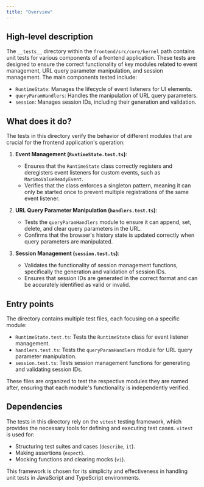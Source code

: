 ```yaml
---
title: "Overview"
---
```


## High-level description

The `__tests__` directory within the `frontend/src/core/kernel` path contains unit tests for various components of a frontend application. These tests are designed to ensure the correct functionality of key modules related to event management, URL query parameter manipulation, and session management. The main components tested include:

- `RuntimeState`: Manages the lifecycle of event listeners for UI elements.
- `queryParamHandlers`: Handles the manipulation of URL query parameters.
- `session`: Manages session IDs, including their generation and validation.

## What does it do?

The tests in this directory verify the behavior of different modules that are crucial for the frontend application's operation:

1. **Event Management (`RuntimeState.test.ts`)**: 
   - Ensures that the `RuntimeState` class correctly registers and deregisters event listeners for custom events, such as `MarimoValueReadyEvent`.
   - Verifies that the class enforces a singleton pattern, meaning it can only be started once to prevent multiple registrations of the same event listener.

2. **URL Query Parameter Manipulation (`handlers.test.ts`)**:
   - Tests the `queryParamHandlers` module to ensure it can append, set, delete, and clear query parameters in the URL.
   - Confirms that the browser's history state is updated correctly when query parameters are manipulated.

3. **Session Management (`session.test.ts`)**:
   - Validates the functionality of session management functions, specifically the generation and validation of session IDs.
   - Ensures that session IDs are generated in the correct format and can be accurately identified as valid or invalid.

## Entry points

The directory contains multiple test files, each focusing on a specific module:

- `RuntimeState.test.ts`: Tests the `RuntimeState` class for event listener management.
- `handlers.test.ts`: Tests the `queryParamHandlers` module for URL query parameter manipulation.
- `session.test.ts`: Tests session management functions for generating and validating session IDs.

These files are organized to test the respective modules they are named after, ensuring that each module's functionality is independently verified.

## Dependencies

The tests in this directory rely on the `vitest` testing framework, which provides the necessary tools for defining and executing test cases. `vitest` is used for:

- Structuring test suites and cases (`describe`, `it`).
- Making assertions (`expect`).
- Mocking functions and clearing mocks (`vi`).

This framework is chosen for its simplicity and effectiveness in handling unit tests in JavaScript and TypeScript environments.